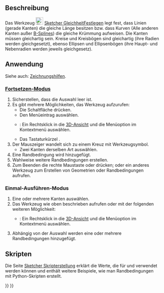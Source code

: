 <languages/>

{{Docnav/de
|[[Sketcher_ConstrainTangent/de|TangentialFetlegen]]
|[[Sketcher_ConstrainSymmetric/de|SymmetrieFestlegen]]
|[[Sketcher_Workbench/de|Sketcher]]
|IconL=Sketcher_ConstrainTangent.svg
|IconR=Sketcher_ConstrainSymmetric.svg
|IconC=Workbench_Sketcher.svg
}}

{{GuiCommand/de
|Name=Sketcher ConstrainEqual
|Name/de=Sketcher GleichheitFestlegen 
|MenuLocation=Skizze → Sketcher-Randbedingungen → Gleichheit festlegen
|Workbenches=[[Sketcher_Workbench/de|Sketcher]]
|Shortcut={{KEY|E}}
|SeeAlso=
}}

<span id="Description"></span>
==Beschreibung==

Das Werkzeug [[Image:Sketcher_ConstrainEqual.svg|24px]] [[Sketcher_ConstrainEqual/de|Sketcher GleichheitFestlegen]] legt fest, dass Linien (gerade Kanten) die gleiche Länge besitzen bzw. dass Kurven (Alle anderen Kanten außer  [[Sketcher_CreateBSpline/de|B-Splines]]) die gleiche Krümmung aufweisen. Die Kanten müssen gleichartig sein. Kreise und Kreisbögen sind gleichartig (ihre Radien werden gleichgesetzt), ebenso Ellipsen und Ellipsenbögen (ihre Haupt- und Nebenradien werden jeweils gleichgesetz).

<span id="Usage"></span>
==Anwendung==

Siehe auch: [[Sketcher_Workbench/de#Zeichnungshilfen|Zeichnungshilfen]].

<span id="Continue_mode"></span>
===[[Sketcher_Workbench/de#Fortsetzen-Modi|Fortsetzen-Modus]]===

# Sicherstellen, dass die Auswahl leer ist.
# Es gibt mehrere Möglichkeiten, das Werkzeug aufzurufen:
#* Die Schaltfläche {{Button|[[Image:Sketcher_ConstrainEqual.svg|16px]] [[Sketcher_ConstrainEqual/de|Gleichheit festlegen]]}} drücken.
#* Den Menüeintrag {{MenuCommand|Skizze → Sketcher-Randbedingungen → [[Image:Sketcher_ConstrainEqual.svg|16px]] Gleichheit festlegen}} auswählen.
#* {{Version/de|1.0}}: Ein Rechtsklick in die [[3D_view/de|3D-Ansicht]] und die Menüoption {{MenuCommand|Constrain → [[Image:Sketcher_ConstrainEqual.svg|16px]] Gleichheit festlegen}} im Kontextmenü auswählen.
#* Das Tastaturkürzel {{KEY|E}}.
# Der Mauszeiger wandelt sich zu einem Kreuz mit Werkzeugsymbol.
#* Zwei Kanten derselben Art auswählen.
# Eine Randbedingung wird hinzugefügt.
# Wahlweise weitere Randbedingungen erstellen.
# Zum Beenden die rechte Maustaste oder {{KEY|Esc}} drücken; oder ein anderes Werkzeug zum Erstellen von Geometrien oder Randbedingungen aufrufen.

<span id="Run-once_mode"></span>
===Einmal-Ausführen-Modus===

# Eine oder mehrere Kanten auswählen.
# Das Werkzeug wie oben beschrieben aufrufen oder mit der folgenden weiteren Möglichkeit:
#* {{Version/de|1.0}}: Ein Rechtsklick in die [[3D_view/de|3D-Ansicht]] und die Menüoption {{MenuCommand|[[Image:Sketcher_ConstrainEqual.svg|16px]] Gleichheit festlegen}} im Kontextmenü auswählen.
# Abhängig von der Auswahl werden eine oder mehrere Randbedingungen hinzugefügt.

<span id="Scripting"></span>
== Skripten ==

{{Code|code=Sketch.addConstraint(Sketcher.Constraint('Equal', Edge1, Edge2))}}

Die Seite [[Sketcher_scripting/de|Sketcher Skripterstellung]] erklärt die Werte, die für {{incode|Edge1}} und {{incode|Edge2}} verwendet werden können und enthält weitere Beispiele, wie man Randbedingungen mit Python-Skripten erstellt.


{{Docnav/de
|[[Sketcher_ConstrainTangent/de|TangentialFetlegen]]
|[[Sketcher_ConstrainSymmetric/de|SymmetrieFestlegen]]
|[[Sketcher_Workbench/de|Sketcher]]
|IconL=Sketcher_ConstrainTangent.svg
|IconR=Sketcher_ConstrainSymmetric.svg
|IconC=Workbench_Sketcher.svg
}}

{{Sketcher_Tools_navi{{#translation:}}}}
{{Userdocnavi{{#translation:}}}}